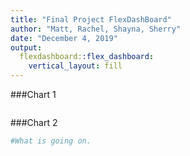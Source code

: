 ```yaml
---
title: "Final Project FlexDashBoard"
author: "Matt, Rachel, Shayna, Sherry"
date: "December 4, 2019"
output:
  flexdashboard::flex_dashboard:
    vertical_layout: fill
---
```


###Chart 1
```r

```

###Chart 2
```r
#What is going on.
```

